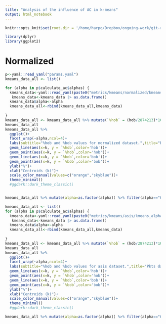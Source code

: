 ```yaml
---
title: "Analysis of the influence of AC in k-means"
output: html_notebook
---
```



```r
knitr::opts_knit$set(root.dir = '/home/harpo/Dropbox/ongoing-work/git-repos/graph-representation-learning/')
```
```r
library(dplyr)
library(ggplot2)
```

# Normalized
```r
p<-yaml::read_yaml("params.yaml")
kmeans_data_all <- list()

for (alpha in p$calculate_ac$alphas) {
  kmeans_data<-yaml::read_yaml(paste0("metrics/kmeans/normalized/kmeans_alpha_",alpha,".yaml"))
   kmeans_data<-kmeans_data |> as.data.frame()
  kmeans_data$alpha<-alpha
  kmeans_data_all<-rbind(kmeans_data_all,kmeans_data)
  
}
kmeans_data_all <- kmeans_data_all %>% mutate(`%hob` = (hob/2874213)*100,`%bob`=(bob/24)*100) 
kmeans_data_all
kmeans_data_all %>% 
  ggplot()+
  facet_wrap(~alpha,ncol=4)+
  labs(subtitle="%hob and %bob values for normalized dataset.",title="Pkts dataset: Alpha Centrality using different values for alpha")+
  geom_line(aes(x=k, y = `%hob`,color='hob'))+
  geom_point(aes(x=k, y = `%hob`,color='hob'))+
  geom_line(aes(x=k, y = `%bob`,color='bob'))+
  geom_point(aes(x=k, y = `%bob`,color='bob'))+
  ylab("%")+
  xlab("Centroids (k)")+
  scale_color_manual(values=c("orange","skyblue"))+
  theme_minimal()
  #ggdark::dark_theme_classic()


kmeans_data_all %>% mutate(alpha=as.factor(alpha)) %>% filter(alpha=="0.01")
```
```r
kmeans_data_all <- list()
for (alpha in p$calculate_ac$alphas) {
  kmeans_data<-yaml::read_yaml(paste0("metrics/kmeans/asis/kmeans_alpha_",alpha,"_r_.yaml"))
   kmeans_data<-kmeans_data |> as.data.frame()
  kmeans_data$alpha<-alpha
  kmeans_data_all<-rbind(kmeans_data_all,kmeans_data)
  
}
kmeans_data_all <- kmeans_data_all %>% mutate(`%hob` = (hob/2874213)*100,`%bob`=(bob/24)*100) 
kmeans_data_all
kmeans_data_all %>% 
  ggplot()+
  facet_wrap(~alpha,ncol=4)+
  labs(subtitle="%hob and %bob values for asis dataset.",title="Pkts dataset: Alpha Centrality using different values for alpha")+
  geom_line(aes(x=k, y = `%hob`,color='hob'))+
  geom_point(aes(x=k, y = `%hob`,color='hob'))+
  geom_line(aes(x=k, y = `%bob`,color='bob'))+
  geom_point(aes(x=k, y = `%bob`,color='bob'))+
  ylab("%")+
  xlab("Centroids (k)")+
  scale_color_manual(values=c("orange","skyblue"))+
  theme_minimal()
  #ggdark::dark_theme_classic()

kmeans_data_all %>% mutate(alpha=as.factor(alpha)) %>% filter(alpha=="0.01") %>% knitr::render_markdown()
```